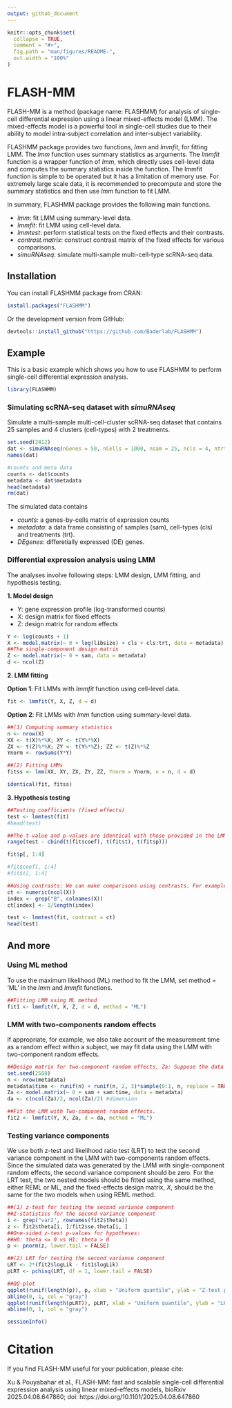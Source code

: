 ```yaml
---
output: github_document
---
```


<!-- README.md is generated from README.Rmd. Please edit that file -->

```r
knitr::opts_chunk$set(
  collapse = TRUE,
  comment = "#>",
  fig.path = "man/figures/README-",
  out.width = "100%"
)
```

# FLASH-MM

<!-- badges: start -->
<!-- badges: end -->

FLASH-MM is a method (package name: FLASHMM) for analysis of single-cell differential expression using a linear mixed-effects model (LMM). The mixed-effects model is a powerful tool in single-cell studies due to their ability to model intra-subject correlation and inter-subject variability.

FLASHMM package provides two functions, *lmm* and *lmmfit*, for fitting LMM. The *lmm* function uses summary statistics as arguments. The *lmmfit* function is a wrapper function of *lmm*, which directly uses cell-level data and computes the summary statistics inside the function. The lmmfit function is simple to be operated but it has a limitation of memory use. For extremely large scale data, it is recommended to precompute and store the summary statistics and then use *lmm* function to fit LMM.

In summary, FLASHMM package provides the following main functions.

* *lmm*: fit LMM using summary-level data.
* *lmmfit*: fit LMM using cell-level data.
* *lmmtest*: perform statistical tests on the fixed effects and their contrasts.
* *contrast.matrix*: construct contrast matrix of the fixed effects for various comparisons.
* *simuRNAseq*: simulate multi-sample multi-cell-type scRNA-seq data.


## Installation

You can install FLASHMM package from CRAN:

```r
install.packages("FLASHMM")
```

Or the development version from GitHub:

```r
devtools::install_github("https://github.com/Baderlab/FLASHMM")
```

## Example

This is a basic example which shows you how to use FLASHMM to perform single-cell differential expression analysis.

```r
library(FLASHMM)
```

### Simulating scRNA-seq dataset with *simuRNAseq*

Simulate a multi-sample multi-cell-cluster scRNA-seq dataset that contains 25 samples and 4 clusters (cell-types) with 2 treatments.

```r
set.seed(2412)
dat <- simuRNAseq(nGenes = 50, nCells = 1000, nsam = 25, ncls = 4, ntrt = 2, nDEgenes = 6)
names(dat)

#counts and meta data
counts <- dat$counts
metadata <- dat$metadata
head(metadata)
rm(dat)
```

The simulated data contains 

* *counts*: a genes-by-cells matrix of expression counts
* *metadata*: a data frame consisting of samples (sam), cell-types (cls) and treatments (trt).
* *DEgenes*: differetially expressed (DE) genes.

### Differential expression analysis using LMM

The analyses involve following steps: LMM design, LMM fitting, and hypothesis testing.

**1. Model design**

* Y: gene expression profile (log-transformed counts)
* X: design matrix for fixed effects
* Z: design matrix for random effects

```r
Y <- log(counts + 1) 
X <- model.matrix(~ 0 + log(libsize) + cls + cls:trt, data = metadata)
##The single-component design matrix
Z <- model.matrix(~ 0 + sam, data = metadata)
d <- ncol(Z) 
```

**2. LMM fitting**

**Option 1**: Fit LMMs with *lmmfit* function using cell-level data.

```r
fit <- lmmfit(Y, X, Z, d = d)
```

**Option 2**: Fit LMMs with *lmm* function using summary-level data.

```r
##(1) Computing summary statistics
n <- nrow(X)
XX <- t(X)%*%X; XY <- t(Y%*%X)
ZX <- t(Z)%*%X; ZY <- t(Y%*%Z); ZZ <- t(Z)%*%Z
Ynorm <- rowSums(Y*Y)

##(2) Fitting LMMs
fitss <- lmm(XX, XY, ZX, ZY, ZZ, Ynorm = Ynorm, n = n, d = d)

identical(fit, fitss)
```

**3. Hypothesis testing**

```r
##Testing coefficients (fixed effects)
test <- lmmtest(fit)
#head(test)

##The t-value and p-values are identical with those provided in the LMM fit.
range(test - cbind(t(fit$coef), t(fit$t), t(fit$p)))

fit$p[, 1:4]

#fit$coef[, 1:4]
#fit$t[, 1:4]

##Using contrasts: We can make comparisons using contrasts. For example, the effects of treatment B vs A in all clusters can be tested using the contrast constructed as follows:
ct <- numeric(ncol(X))
index <- grep("B", colnames(X))
ct[index] <- 1/length(index)

test <- lmmtest(fit, contrast = ct)
head(test)
```


## And more

### Using ML method

To use the maximum likelihood (ML) method to fit the LMM, set method = ‘ML’ in the *lmm* and *lmmfit* functions.

```r
##Fitting LMM using ML method
fit1 <- lmmfit(Y, X, Z, d = d, method = "ML")
```

### LMM with two-components random effects

If appropriate, for example, we also take account of the measurement time as a random effect within a subject, we may fit data using the LMM with two-component random effects.

```r
##Design matrix for two-component random effects, Za: Suppose the data contains the measurement time points, denoted as 'time', which are randomly generated.
set.seed(2508)
n <- nrow(metadata)
metadata$time <- runif(n) + runif(n, 2, 3)*sample(0:1, n, replace = TRUE)
Za <- model.matrix(~ 0 + sam + sam:time, data = metadata)
da <- c(ncol(Za)/2, ncol(Za)/2) #dimension

##Fit the LMM with Two-component random effects.
fit2 <- lmmfit(Y, X, Za, d = da, method = "ML")
```

### Testing variance components

We use both z-test and likelihood ratio test (LRT) to test the second variance component in the LMM with two-components random effects. Since the simulated data was generated by the LMM with single-component random effects, the second variance component should be zero. For the LRT test, the two nested models should be fitted using the same method, either REML or ML, and the fixed-effects design matrix, $X$, should be the same for the two models when using REML method.

```r
##(1) z-test for testing the second variance component
##Z-statistics for the second variance component
i <- grep("var2", rownames(fit2$theta)) 
z <- fit2$theta[i, ]/fit2$se.theta[i, ] 
##One-sided z-test p-values for hypotheses:
##H0: theta <= 0 vs H1: theta > 0
p <- pnorm(z, lower.tail = FALSE)

##(2) LRT for testing the second variance component
LRT <- 2*(fit2$logLik - fit1$logLik)
pLRT <- pchisq(LRT, df = 1, lower.tail = FALSE)

##QQ-plot
qqplot(runif(length(p)), p, xlab = "Uniform quantile", ylab = "Z-test p-value")
abline(0, 1, col = "gray")
qqplot(runif(length(pLRT)), pLRT, xlab = "Uniform quantile", ylab = "LRT p-value")
abline(0, 1, col = "gray")
```


```r
sessionInfo()
```

# Citation

If you find FLASH-MM useful for your publication, please cite:

Xu & Pouyabahar et al., FLASH-MM: fast and scalable single-cell differential expression analysis using linear mixed-effects models, bioRxiv 2025.04.08.647860; doi: https://doi.org/10.1101/2025.04.08.647860
